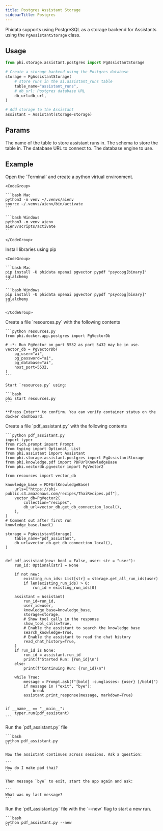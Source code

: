```yaml
---
title: Postgres Assistant Storage
sidebarTitle: Postgres
---
```


Phidata supports using PostgreSQL as a storage backend for Assistants using the `PgAssistantStorage` class.

## Usage

```python storage.py
from phi.storage.assistant.postgres import PgAssistantStorage

# Create a storage backend using the Postgres database
storage = PgAssistantStorage(
    # store runs in the ai.assistant_runs table
    table_name="assistant_runs",
    # db_url: Postgres database URL
    db_url=db_url,
)

# Add storage to the Assistant
assistant = Assistant(storage=storage)
```

## Params

<ResponseField name="table_name" type="str">
  The name of the table to store assistant runs in.
</ResponseField>
<ResponseField name="schema" type="str" default="ai">
  The schema to store the table in.
</ResponseField>
<ResponseField name="db_url" type="str">
  The database URL to connect to.
</ResponseField>
<ResponseField name="db_engine" type="Engine">
  The database engine to use.
</ResponseField>

## Example
<Steps>
  <Step title="Create a virtual environment">
    Open the `Terminal` and create a python virtual environment.

    <CodeGroup>

    ```bash Mac
    python3 -m venv ~/.venvs/aienv
    source ~/.venvs/aienv/bin/activate
    ```

    ```bash Windows
    python3 -m venv aienv
    aienv/scripts/activate
    ```

    </CodeGroup>

  </Step>
  <Step title="Install libraries">
    Install libraries using pip

    <CodeGroup>

    ```bash Mac
    pip install -U phidata openai pgvector pypdf "psycopg[binary]" sqlalchemy
    ```

    ```bash Windows
    pip install -U phidata openai pgvector pypdf "psycopg[binary]" sqlalchemy
    ```

    </CodeGroup>

  </Step>
  <Step title="Run PgVector">
    Create a file `resources.py` with the following contents

    ```python resources.py
    from phi.docker.app.postgres import PgVectorDb

    # -*- Run PgVector on port 5532 as port 5432 may be in use.
    vector_db = PgVectorDb(
        pg_user="ai",
        pg_password="ai",
        pg_database="ai",
        host_port=5532,
    )
    ```

    Start `resources.py` using:

    ```bash
    phi start resources.py
    ```

    **Press Enter** to confirm. You can verify container status on the docker dashboard.

  </Step>
  <Step title="Create an assistant with storage">
    Create a file `pdf_assistant.py` with the following contents

    ```python pdf_assistant.py
    import typer
    from rich.prompt import Prompt
    from typing import Optional, List
    from phi.assistant import Assistant
    from phi.storage.assistant.postgres import PgAssistantStorage
    from phi.knowledge.pdf import PDFUrlKnowledgeBase
    from phi.vectordb.pgvector import PgVector2

    from resources import vector_db

    knowledge_base = PDFUrlKnowledgeBase(
        urls=["https://phi-public.s3.amazonaws.com/recipes/ThaiRecipes.pdf"],
        vector_db=PgVector2(
            collection="recipes",
            db_url=vector_db.get_db_connection_local(),
        ),
    )
    # Comment out after first run
    knowledge_base.load()

    storage = PgAssistantStorage(
        table_name="pdf_assistant",
        db_url=vector_db.get_db_connection_local(),
    )


    def pdf_assistant(new: bool = False, user: str = "user"):
        run_id: Optional[str] = None

        if not new:
            existing_run_ids: List[str] = storage.get_all_run_ids(user)
            if len(existing_run_ids) > 0:
                run_id = existing_run_ids[0]

        assistant = Assistant(
            run_id=run_id,
            user_id=user,
            knowledge_base=knowledge_base,
            storage=storage,
            # Show tool calls in the response
            show_tool_calls=True,
            # Enable the assistant to search the knowledge base
            search_knowledge=True,
            # Enable the assistant to read the chat history
            read_chat_history=True,
        )
        if run_id is None:
            run_id = assistant.run_id
            print(f"Started Run: {run_id}\n")
        else:
            print(f"Continuing Run: {run_id}\n")

        while True:
            message = Prompt.ask(f"[bold] :sunglasses: {user} [/bold]")
            if message in ("exit", "bye"):
                break
            assistant.print_response(message, markdown=True)


    if __name__ == "__main__":
        typer.run(pdf_assistant)
    ```

  </Step>
  <Step title="Run the assistant">
    Run the `pdf_assistant.py` file

    ```bash
    python pdf_assistant.py
    ```

    Now the assistant continues across sessions. Ask a question:

    ```
    How do I make pad thai?
    ```

    Then message `bye` to exit, start the app again and ask:

    ```
    What was my last message?
    ```

  </Step>
  <Step title="Start a new run">
    Run the `pdf_assistant.py` file with the `--new` flag to start a new run.

    ```bash
    python pdf_assistant.py --new
    ```

  </Step>
</Steps>

<Snippet file="message-us-discord.mdx" />
